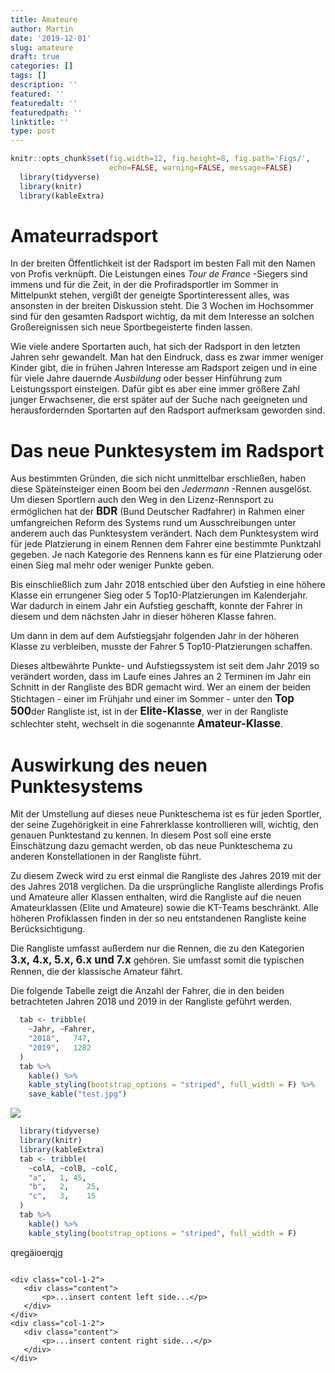 ```yaml
---
title: Amateure
author: Martin
date: '2019-12-01'
slug: amateure
draft: true
categories: []
tags: []
description: ''
featured: ''
featuredalt: ''
featuredpath: ''
linktitle: ''
type: post
---
```

<style>
 .grid {
  display: flex;
 }
.col-1-2 {
  flex: 1;
}
.cole-1-2:last-child {
  margin-left: 20px;
}
</style>


```r
knitr::opts_chunk$set(fig.width=12, fig.height=8, fig.path='Figs/',
                      echo=FALSE, warning=FALSE, message=FALSE)
  library(tidyverse)
  library(knitr)
  library(kableExtra)
```

# Amateurradsport

In der breiten Öffentlichkeit ist der Radsport im besten Fall mit den Namen von Profis verknüpft. Die
Leistungen eines _Tour de France_ -Siegers sind immens und für die Zeit, in der die Profiradsportler
im Sommer in Mittelpunkt stehen, vergißt der geneigte Sportinteressent alles, was ansonsten in der breiten
Diskussion steht. Die 3 Wochen im Hochsommer sind für den gesamten Radsport wichtig, da mit dem
Interesse an solchen Großereignissen sich neue Sportbegeisterte finden lassen.

Wie viele andere Sportarten auch, hat sich der Radsport in den letzten Jahren sehr gewandelt. Man hat
den Eindruck, dass es zwar immer weniger Kinder gibt, die in frühen Jahren Interesse am Radsport
zeigen und in eine für viele Jahre dauernde _Ausbildung_ oder besser Hinführung zum Leistungssport
einsteigen. Dafür gibt es aber eine immer größere Zahl junger Erwachsener, die erst später auf der
Suche nach geeigneten und herausfordernden Sportarten auf den Radsport aufmerksam geworden sind.

# Das neue Punktesystem im Radsport

Aus bestimmten Gründen, die sich nicht unmittelbar erschließen, haben diese Späteinsteiger einen
Boom bei den _Jedermann_ -Rennen ausgelöst. Um diesen Sportlern auch den Weg in den Lizenz-Rennsport
zu ermöglichen hat der <span style="font-weight:bold; font-size: 1.2em;">BDR</span> (Bund Deutscher Radfahrer) in Rahmen einer umfangreichen Reform des
Systems rund um Ausschreibungen unter anderem auch das Punktesystem verändert. Nach dem Punktesystem wird für jede
Platzierung in einem Rennen dem Fahrer eine bestimmte Punktzahl gegeben. Je nach Kategorie des Rennens kann es für eine
Platzierung oder einen Sieg mal mehr oder weniger Punkte geben. 

Bis einschließlich zum Jahr 2018 entschied über den Aufstieg in eine höhere Klasse ein errungener Sieg oder 5
Top10-Platzierungen im Kalenderjahr. War dadurch in einem Jahr ein Aufstieg geschafft, konnte der Fahrer in diesem und
dem nächsten Jahr in dieser höheren Klasse fahren.

Um dann in dem auf dem Aufstiegsjahr folgenden Jahr in der höheren Klasse zu verbleiben, musste der Fahrer 5
Top10-Platzierungen schaffen.

Dieses altbewährte Punkte- und Aufstiegssystem ist seit dem Jahr 2019 so verändert worden, dass im Laufe eines Jahres an
2 Terminen im Jahr ein Schnitt in der Rangliste des BDR gemacht wird. Wer an einem der beiden Stichtagen - einer im Frühjahr
und einer im Sommer - unter den <span style="font-weight:bold; font-size: 1.2em;">Top 500</span>der Rangliste ist,
ist in der <span style="font-weight:bold; font-size:1.2em;">Elite-Klasse</span>, wer in der Rangliste schlechter steht,
wechselt in die sogenannte <span style="font-weight:bold; font-size: 1.2em;">Amateur-Klasse</span>.

# Auswirkung des neuen Punktesystems

Mit der Umstellung auf dieses neue Punkteschema ist es für jeden Sportler, der seine Zugehörigkeit in eine Fahrerklasse
kontrollieren will, wichtig, den genauen Punktestand zu kennen. In diesem Post soll eine erste Einschätzung dazu gemacht
werden, ob das neue Punkteschema zu anderen Konstellationen in der Rangliste führt.

Zu diesem Zweck wird zu erst einmal die Rangliste des Jahres 2019 mit der des Jahres 2018 verglichen.
Da die ursprüngliche Rangliste allerdings Profis und Amateure aller Klassen enthalten, wird die Rangliste auf die neuen
Amateurklassen (Elite und Amateure) sowie die KT-Teams beschränkt. Alle höheren Profiklassen finden in der so neu
entstandenen Rangliste keine Berücksichtigung.

Die Rangliste umfasst außerdem nur die Rennen, die zu den Kategorien <span style="font-weight:bold; font-size:
1.2em;">3.x, 4.x, 5.x, 6.x und 7.x</span> gehören. Sie umfasst somit die typischen Rennen, die der klassische Amateur
fährt.

Die folgende Tabelle zeigt die Anzahl der Fahrer, die in den beiden betrachteten Jahren 2018 und 2019 in der Rangliste
geführt werden.

```r
  tab <- tribble(
    ~Jahr, ~Fahrer,
    "2018",   747,
    "2019",   1282
  )
  tab %>%
    kable() %>%
    kable_styling(bootstrap_options = "striped", full_width = F) %>% 
    save_kable("test.jpg")
```



![](/img/2019/Rank2018_19_2.svg)

```r
  library(tidyverse)
  library(knitr)
  library(kableExtra)
  tab <- tribble(
    ~colA, ~colB, ~colC,
    "a",   1, 45,
    "b",   2,    25,
    "c",   3,    15
  )
  tab %>%
    kable() %>%
    kable_styling(bootstrap_options = "striped", full_width = F)
```

qregäioerqjg 

<div class="grid">
    <div class="col-1-2">
       <div class="content">
           <p>...insert content left side...</p>
       </div>
    </div>
    <div class="col-1-2">
       <div class="content">
           <p>...insert content right side...</p>
       </div>
    </div>
</div>
